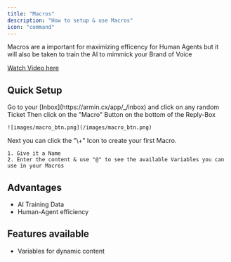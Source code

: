```yaml
---
title: "Macros"
description: "How to setup & use Macros"
icon: "command"
---
```


Macros are a important for maximizing efficency for Human Agents but it will also be taken to train the AI to mimmick your Brand of Voice

[Watch Video here](https://www.loom.com/share/010ec4777747491dba964a57e42d01ca?sid=f57ffd30-2c7d-414b-8885-e981ba27e0d4)

## Quick Setup

<Steps>
  <Step title="Navigate to Inbox">
    Go to your [Inbox](https://armin.cx/app/_/inbox) and click on any random Ticket
  </Step>
  <Step title="How to create">
    Then click on the "Macro" Button on the bottom of the Reply-Box

    ![images/macro_btn.png](/images/macro_btn.png)
  </Step>
  <Step title="Your first Macro">
    Next you can click the "\+" Icon to create your first Macro.

    1. Give it a Name
    2. Enter the content & use "@" to see the available Variables you can use in your Macros
  </Step>
</Steps>

## Advantages

- AI Training Data
- Human-Agent efficiency

## Features available

- Variables for dynamic content